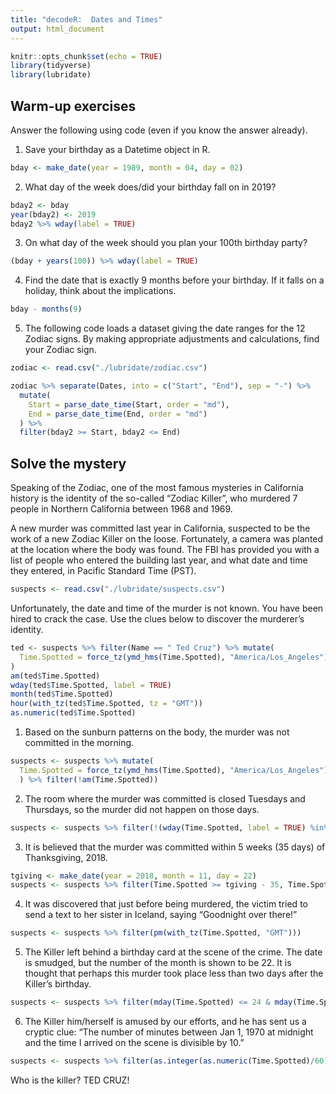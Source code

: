 ```yaml
---
title: "decodeR:  Dates and Times"
output: html_document
---
```


```r
knitr::opts_chunk$set(echo = TRUE)
library(tidyverse)
library(lubridate)
```


## Warm-up exercises

Answer the following using code (even if you know the answer already).

1. Save your birthday as a Datetime object in R.  

```r
bday <- make_date(year = 1989, month = 04, day = 02)
```


2. What day of the week does/did your birthday fall on in 2019?

```r
bday2 <- bday
year(bday2) <- 2019
bday2 %>% wday(label = TRUE)
```

3. On what day of the week should you plan your 100th birthday party?

```r
(bday + years(100)) %>% wday(label = TRUE)
```

4. Find the date that is exactly 9 months before your birthday.  If it falls on a holiday, think about the implications.

```r
bday - months(9)
```

5. The following code loads a dataset giving the date ranges for the 12 Zodiac signs.  By making appropriate adjustments and calculations, find your Zodiac sign.

```r
zodiac <- read.csv("./lubridate/zodiac.csv")

zodiac %>% separate(Dates, into = c("Start", "End"), sep = "-") %>%
  mutate(
    Start = parse_date_time(Start, order = "md"),
    End = parse_date_time(End, order = "md")
  ) %>%
  filter(bday2 >= Start, bday2 <= End)

```


## Solve the mystery

Speaking of the Zodiac, one of the most famous mysteries in California history is the identity of the so-called "Zodiac Killer", who murdered 7 people in Northern California between 1968 and 1969.

A new murder was committed last year in California, suspected to be the work of a new Zodiac Killer on the loose.  Fortunately, a camera was planted at the location where the body was found.  The FBI has provided you with a list of people who entered the building last year, and what date and time they entered, in Pacific Standard Time (PST).


```r
suspects <- read.csv("./lubridate/suspects.csv")
```

Unfortunately, the date and time of the murder is not known.  You have been hired to crack the case.  Use the clues below to discover the murderer's identity.

```r
ted <- suspects %>% filter(Name == " Ted Cruz") %>% mutate(
  Time.Spotted = force_tz(ymd_hms(Time.Spotted), "America/Los_Angeles")
)
am(ted$Time.Spotted)
wday(ted$Time.Spotted, label = TRUE)
month(ted$Time.Spotted)
hour(with_tz(ted$Time.Spotted, tz = "GMT"))
as.numeric(ted$Time.Spotted)
```


1. Based on the sunburn patterns on the body, the murder was not committed in the morning.

```r
suspects <- suspects %>% mutate(
  Time.Spotted = force_tz(ymd_hms(Time.Spotted), "America/Los_Angeles")
  ) %>% filter(!am(Time.Spotted)) 

```


2. The room where the murder was committed is closed Tuesdays and Thursdays, so the murder did not happen on those days.

```r
suspects <- suspects %>% filter(!(wday(Time.Spotted, label = TRUE) %in% c("Tue", "Thu")))
```


3. It is believed that the murder was committed within 5 weeks (35 days) of Thanksgiving, 2018. 

```r
tgiving <- make_date(year = 2018, month = 11, day = 22)
suspects <- suspects %>% filter(Time.Spotted >= tgiving - 35, Time.Spotted <= tgiving + 35) 
```


4. It was discovered that just before being murdered, the victim tried to send a text to her sister in Iceland, saying "Goodnight over there!"

```r
suspects <- suspects %>% filter(pm(with_tz(Time.Spotted, "GMT"))) 
```


5. The Killer left behind a birthday card at the scene of the crime.  The date is smudged, but the number of the month is shown to be 22.  It is thought that perhaps this murder took place less than two days after the Killer's birthday.

```r
suspects <- suspects %>% filter(mday(Time.Spotted) <= 24 & mday(Time.Spotted) >= 22) 
```


6. The Killer him/herself is amused by our efforts, and he has sent us a cryptic clue:  "The number of minutes between Jan 1, 1970 at midnight and the time I arrived on the scene is divisible by 10."


```r
suspects <- suspects %>% filter(as.integer(as.numeric(Time.Spotted)/60) %% 10 == 0) 
```


Who is the killer?  TED CRUZ!




